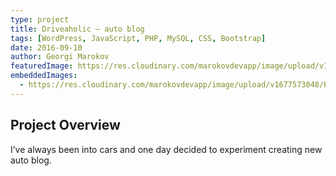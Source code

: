 ---
type: project
title: Driveaholic – auto blog
tags: [WordPress, JavaScript, PHP, MySQL, CSS, Bootstrap]
date: 2016-09-10
author: Georgi Marokov
featuredImage: https://res.cloudinary.com/marokovdevapp/image/upload/v1677573045/Projects/driveaholic/Screenshot_2023-02-28_102626_xsatrj.jpg
embeddedImages:
  - https://res.cloudinary.com/marokovdevapp/image/upload/v1677573048/Projects/driveaholic/screencapture-testing-worldwildwebdev-2019-01-23-01_14_38_fcl36c.png
---

## Project Overview

I’ve always been into cars and one day decided to experiment creating new auto blog.

<GatsbyImage alt="The black page in app screenshot" image={props.embedded.image1} />
